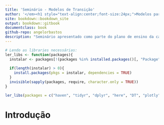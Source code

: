 --- 
title: 'Seminário - Modelos de Transição'
author: '</em><h1 style="text-align:center;font-size:24px;">Modelos para Dados Correlacionados</h1><h3 style="text-align:center;">Autores: José Angelo Rosa Bastos, Gabriel Grandemagne dos Santos, Vítor Coutinho Borges, Raquel Rossi e Camila Leuck<br>Ministrante: Rodrigo Citton Padilha dos Reis Castro</h3><em>'
site: bookdown::bookdown_site
output: bookdown::gitbook
documentclass: book
github-repo: angelorbastos
description: "Seminário apresentado como parte do plano de ensino da cadeira de Modelos para Dados Correlacionados na Universidade Federal do Rio Grande do Sul."
---

```{r setup, message = FALSE, warning = FALSE, echo = FALSE}
# Lendo as libraries necessárias:
ler_libs <- function(packages){
  instalar <- packages[!(packages %in% installed.packages()[, "Package"])]
  
  if(length(instalar) > 0){
    install.packages(pkgs = instalar, dependencies = TRUE)
  }
  invisible(sapply(packages, require, character.only = TRUE))
}

ler_libs(packages = c("haven", "tidyr", "dplyr", "here", "DT", "plotly", "nlme", "lspline", "agricolae", "lavaSearch2"))
```

# Introdução {#intro}

